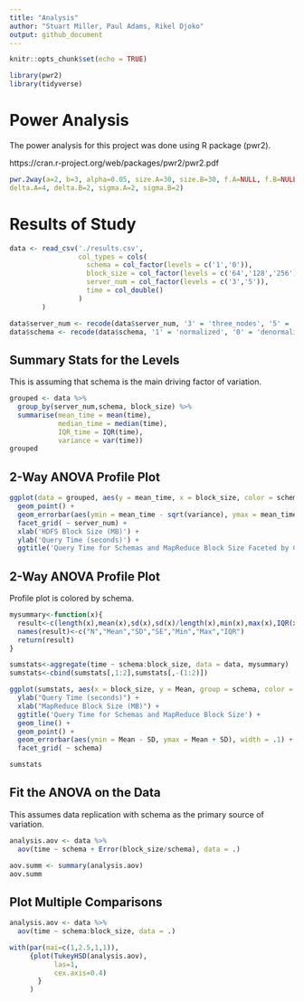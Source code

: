 ```yaml
---
title: "Analysis"
author: "Stuart Miller, Paul Adams, Rikel Djoko"
output: github_document
---
```


```r
knitr::opts_chunk$set(echo = TRUE)
```

```r
library(pwr2)
library(tidyverse)
```

# Power Analysis

The power analysis for this project was done using R package (pwr2).

https://cran.r-project.org/web/packages/pwr2/pwr2.pdf


```r

pwr.2way(a=2, b=3, alpha=0.05, size.A=30, size.B=30, f.A=NULL, f.B=NULL,
delta.A=4, delta.B=2, sigma.A=2, sigma.B=2)
```


# Results of Study

```r
data <- read_csv('./results.csv',
                 col_types = cols(
                   schema = col_factor(levels = c('1','0')),
                   block_size = col_factor(levels = c('64','128','256')),
                   server_num = col_factor(levels = c('3','5')),
                   time = col_double()
                 )
        )

data$server_num <- recode(data$server_num, '3' = 'three_nodes', '5' = 'five_nodes')
data$schema <- recode(data$schema, '1' = 'normalized', '0' = 'denormalized')
```

## Summary Stats for the Levels

This is assuming that schema is the main driving factor of variation.

```r
grouped <- data %>% 
  group_by(server_num,schema, block_size) %>% 
  summarise(mean_time = mean(time),
            median_time = median(time),
            IQR_time = IQR(time),
            variance = var(time))
grouped
```

## 2-Way ANOVA Profile Plot

```r
ggplot(data = grouped, aes(y = mean_time, x = block_size, color = schema:server_num)) +
  geom_point() +
  geom_errorbar(aes(ymin = mean_time - sqrt(variance), ymax = mean_time + sqrt(variance)), width = .1) +
  facet_grid( ~ server_num) + 
  xlab('HDFS Block Size (MB)') +
  ylab('Query Time (seconds)') +
  ggtitle('Query Time for Schemas and MapReduce Block Size Faceted by Cluster Size')
```







## 2-Way ANOVA Profile Plot

Profile plot is colored by schema.

```r
mysummary<-function(x){
  result<-c(length(x),mean(x),sd(x),sd(x)/length(x),min(x),max(x),IQR(x))
  names(result)<-c("N","Mean","SD","SE","Min","Max","IQR")
  return(result)
}

sumstats<-aggregate(time ~ schema:block_size, data = data, mysummary)
sumstats<-cbind(sumstats[,1:2],sumstats[,-(1:2)])

ggplot(sumstats, aes(x = block_size, y = Mean, group = schema, color = schema)) +
  ylab("Query Time (seconds)") +
  xlab("MapReduce Block Size (MB)") +
  ggtitle('Query Time for Schemas and MapReduce Block Size') +
  geom_line() +
  geom_point() +
  geom_errorbar(aes(ymin = Mean - SD, ymax = Mean + SD), width = .1) +
  facet_grid( ~ schema)

sumstats
```



## Fit the ANOVA on the Data

This assumes data replication with schema as the primary source of variation.

```r
analysis.aov <- data %>% 
  aov(time ~ schema + Error(block_size/schema), data = .)

aov.summ <- summary(analysis.aov)
aov.summ
```

## Plot Multiple Comparisons



```r
analysis.aov <- data %>% 
  aov(time ~ schema:block_size, data = .)

with(par(mai=c(1,2.5,1,1)),
     {plot(TukeyHSD(analysis.aov),
           las=1,
           cex.axis=0.4)
       }
     )
```






